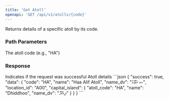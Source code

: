 ```yaml
---
title: 'Get Atoll'
openapi: 'GET /api/v1/atolls/{code}'
---
```


Returns details of a specific atoll by its code.

### Path Parameters

<ParamField path="code" type="string" required>
  The atoll code (e.g., "HA")
</ParamField>

### Response

<ResponseField name="success" type="boolean" required>
  Indicates if the request was successful
</ResponseField>

<ResponseField name="data" type="object" required>
  Atoll details
</ResponseField>

<ResponseExample>
```json
{
  "success": true,
  "data": {
    "code": "HA",
    "name": "Haa Alif Atoll",
    "name_dv": "ހއ އަތޮޅު",
    "location_id": "A00",
    "capital_island": {
      "atoll_code": "HA",
      "name": "Dhiddhoo",
      "name_dv": "ދިއްދޫ"
    }
  }
}
```
</ResponseExample> 